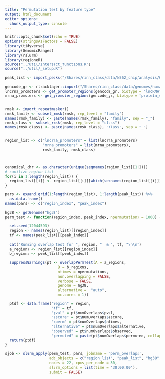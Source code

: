 ```yaml
---
title: "Permutation test by feature type"
output: html_document
editor_options: 
  chunk_output_type: console
---
```


```r
knitr::opts_chunk$set(echo = TRUE)
options(stringsAsFactors = FALSE)
library(tidyverse)
library(GenomicRanges)
library(rslurm)
library(regioneR)
source("../util/intersect_functions.R")
source("../util/_setup.R")
```

```r

peak_list <- import_peaks("/Shares/rinn_class/data/k562_chip/analysis/00_consensus_peaks/results/")

gencode_gr <- rtracklayer::import("/Shares/rinn_class/data/genomes/human/gencode/v32/gencode.v32.annotation.gtf")
lncrna_promoters <- get_promoter_regions(gencode_gr, biotype = "lncRNA")
mrna_promoters <- get_promoter_regions(gencode_gr, biotype = "protein_coding")


rmsk <- import_repeatmasker()
rmsk_family <- subset_rmsk(rmsk, rep_level = "family")
names(rmsk_family) <- paste(names(rmsk_family), "family", sep = "_")
rmsk_class <- subset_rmsk(rmsk, rep_level = "class")
names(rmsk_class) <- paste(names(rmsk_class), "class", sep = "_")


region_list <- c("lncrna_promoters" = list(lncrna_promoters), 
                 "mrna_promoters" = list(mrna_promoters), 
                 rmsk_family, rmsk_class)



canonical_chr <- as.character(unique(seqnames(region_list[[1]])))
# sanitize region list
for(i in 1:length(region_list)) {
  region_list[[i]] <- region_list[[i]][which(seqnames(region_list[[i]]) %in% canonical_chr)]
}

pars <- expand.grid(1:length(region_list), 1:length(peak_list)) %>% 
  as.data.frame()
names(pars) <- c("region_index", "peak_index")
```



```r
hg38 <- getGenome("hg38")
perm_test <- function(region_index, peak_index, npermutations = 1000) {
  
  set.seed(12044593)
  region <- names(region_list)[[region_index]]
  tf <- names(peak_list)[[peak_index]]
  
  cat("Running overlap test for ", region, "  & ", tf, "\n\n")
  a_regions <- region_list[[region_index]]
  b_regions <- peak_list[[peak_index]]
  
  suppressWarnings(pt <- overlapPermTest(A = a_regions, 
                        B = b_regions, 
                        ntimes = npermutations, 
                        non.overlapping = FALSE, 
                        verbose = FALSE,
                        genome = hg38,
                        alternative =  "auto", 
                        mc.cores = 1))

  ptdf <- data.frame("region" = region,
                     "tf" = tf,
                     "pval" = pt$numOverlaps$pval,
                     "zscore" = pt$numOverlaps$zscore,
                     "nperm" = pt$numOverlaps$ntimes,
                     "alternative" = pt$numOverlaps$alternative,
                     "observed" = pt$numOverlaps$observed,
                     "permuted" = paste(pt$numOverlaps$permuted, collapse = ";"))
  return(ptdf)
}
```

```r
sjob <- slurm_apply(perm_test, pars, jobname = 'perm_overlaps',
                    add_objects = c("region_list", "peak_list", "hg38", "overlapPermTest"),
                    nodes = 22, cpus_per_node = 30, 
                    slurm_options = list(time = '30:00:00'),
                    submit = FALSE)
```


